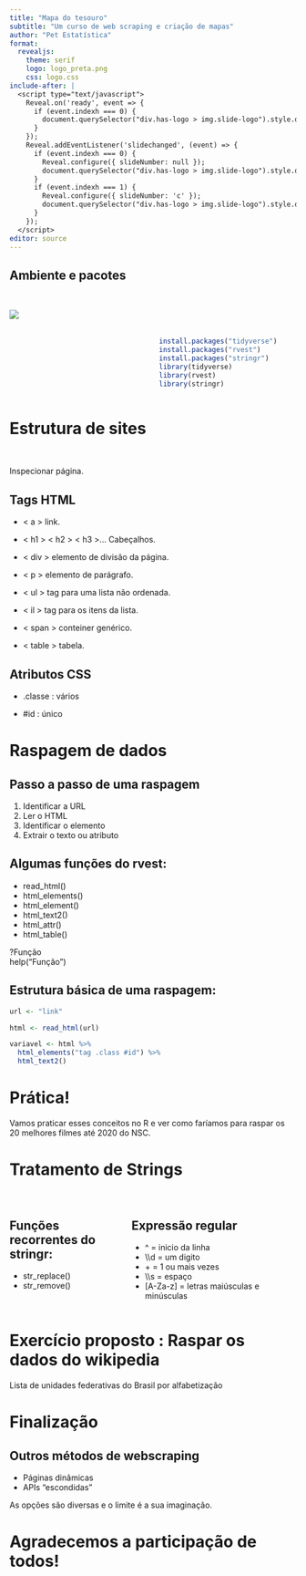 ```yaml
---
title: "Mapa do tesouro"
subtitle: "Um curso de web scraping e criação de mapas"
author: "Pet Estatística"
format: 
  revealjs:
    theme: serif
    logo: logo_preta.png
    css: logo.css
include-after: |
  <script type="text/javascript">
    Reveal.on('ready', event => {
      if (event.indexh === 0) {
        document.querySelector("div.has-logo > img.slide-logo").style.display = "none";
      }
    });
    Reveal.addEventListener('slidechanged', (event) => {
      if (event.indexh === 0) {
        Reveal.configure({ slideNumber: null });
        document.querySelector("div.has-logo > img.slide-logo").style.display = "none";
      }
      if (event.indexh === 1) { 
        Reveal.configure({ slideNumber: 'c' });
        document.querySelector("div.has-logo > img.slide-logo").style.display = null;
      }
    });
  </script>
editor: source
---
```


## Ambiente e pacotes
:::: {.columns}

::: {.column width="50%"}
<br>
![](mural2.png)
:::

::: {.column width="50%"}
<br>
<br>
<br>
``` r
install.packages("tidyverse")
install.packages("rvest")
install.packages("stringr")
library(tidyverse)
library(rvest)
library(stringr)
```

:::

::::
# Estrutura de sites

<br>

::: aside
Inspecionar página.
:::

## Tags HTML

- < a > link.

- < h1 > < h2 > < h3 >... Cabeçalhos.

- < div > elemento de divisão da página.

- < p > elemento de parágrafo.

- < ul > tag para uma lista não ordenada.

- < il > tag para os itens da lista.

- < span > conteiner genérico.

- < table > tabela.

## Atributos CSS

- .classe : vários

- #id : único

# Raspagem de dados 

## Passo a passo de uma raspagem

1. Identificar a URL
2. Ler o HTML
3. Identificar o elemento
4. Extrair o texto ou atributo

## Algumas funções do rvest:


- read_html()
- html_elements()
- html_element()
- html_text2()
- html_attr()
- html_table()

::: aside
?Função <br>
help("Função")
:::

## Estrutura básica de uma raspagem:

```r
url <- "link"

html <- read_html(url)

variavel <- html %>%
  html_elements("tag .class #id") %>%
  html_text2()
```



# Prática!

Vamos praticar esses conceitos no R e ver como faríamos para raspar os 20 melhores filmes até 2020 do NSC.

# Tratamento de Strings

#
:::: {.columns}

::: {.column width="40%"}
## Funções recorrentes do stringr:

- str_replace()
- str_remove()
:::

::: {.column width="60%"}

## Expressão regular
- ^ = inicio da linha
- \\\\d = um digito
- \+ = 1 ou mais vezes
- \\\\s = espaço
- [A-Za-z] = letras maiúsculas e minúsculas
:::

::::

# Exercício proposto : Raspar os dados do wikipedia

Lista de unidades federativas do Brasil por alfabetização



# Finalização

## Outros métodos de webscraping

- Páginas dinâmicas
- APIs "escondidas" 

::: aside
As opções são diversas e o limite é a sua imaginação.
:::

# Agradecemos a participação de todos!

